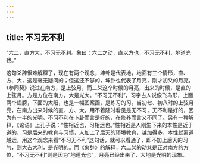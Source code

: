 ```yaml
---
---
---
```

title: 不习无不利
---




“六二，直方大，不习无不利。象曰：六二之动，直以方也，不习无不利，地道光也。”

这句爻辞很难解释了，现在有两个观念，坤卦是代表地，地面有三个情形，直、方、大，这是毫无疑问的；但这还不够的，坤卦也代表了月亮，刚才初爻的月亮，《参同契》说过在南方，是上弦月，而二爻这个时候的月亮，出来的时候，是直的上弦月。方是方位在南方，大是光大。“不习无不利”，习字古人说像飞鸟形，上面两个翅膀，下面的太阳，也是一幅图案画，是练习的习。当初七、初八时的上弦月亮，在南方出来时候的直、方、大，用不着随时看见是无不习，无不利是好的，因为有一半的光明。不习不利在卜卦而言是好的，在修养而言又不同了。另有一种解释，《论语》上孔子说：“性相近也，习相远也。”性相近是人刚生下来的本性是近于道的，习是后来的教育与习惯，人加上了后天的环境教育，越加得多，本性就离道越远，用这个观念来看“不习无不利”这句话，就可以看通了，即不加上后天的习气，则大吉大利，是光明的。而《象辞》的解释，六二爻的动爻是正对南方的方位，“不习无不利”则是因为“地道光也”，月亮已经出来了，大地是光明的现象。